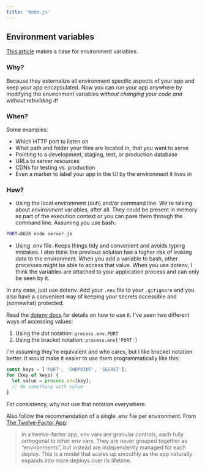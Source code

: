 ```yaml
---
title: 'Node.js'
---
```



<Heading text={props.pageContext.frontmatter.title} />

## Environment variables

[This
article](https://medium.com/the-node-js-collection/making-your-node-js-work-everywhere-with-environment-variables-2da8cdf6e786)
makes a case for environment variables.

### Why?

Because they externalize all environment specific aspects of your app and
keep your app encapsulated. Now you can run your app anywhere by modifying the
environment variables _without changing your code and without rebuilding it_!

### When?

Some examples:

- Which HTTP port to listen on
- What path and folder your files are located in, that you want to serve
- Pointing to a development, staging, test, or production database
- URLs to server resources
- CDNs for testing vs. production
- Even a marker to label your app in the UI by the environment it lives in

### How?

- Using the local environment (duh) and/or command line. We're talking about
  _environment_ variables, after all. They could be present in memory as part of
  the execution context or you can pass them through the command line. Assuming
  you use bash:

```bash
PORT=8626 node server.js
```

- Using .env file. Keeps things tidy and convenient and avoids typing mistakes.
  I also think the previous solution has a higher risk of leaking data to the
  environment. When you add a variable to bash, other processes might be able to
  access that value. When you use dotenv, I think the variables are attached to
  your application process and can only be seen by it.

In any case, just use dotenv. Add your `.env` file to your `.gitignore` and you
also have a convenient way of keeping your secrets accessible and (somewhat)
protected.

Read the [dotenv docs](https://www.npmjs.com/package/dotenv) for details on how
to use it. I've seen two different ways of accessing values:

1. Using the dot notation: `process.env.PORT`
2. Using the bracket notation: `process.env['PORT']`

I'm assuming they're equivalent and who cares, but I like bracket notation
better. It would make it easier to use them programmatically like this:

```javascript
const keys = ['PORT', 'ENDPOINT', 'SECRET'];
for (key of keys) {
  let value = process.env[key];
  // do something with value
}
```

For consistency, why not use that notation everywhere.

Also follow the recommendation of a single .env file per environment. From [The
Twelve-Factor App](http://12factor.net/config):

> In a twelve-factor app, env vars are granular controls, each fully orthogonal
> to other env vars. They are never grouped together as “environments”, but
> instead are independently managed for each deploy. This is a model that scales
> up smoothly as the app naturally expands into more deploys over its lifetime.
